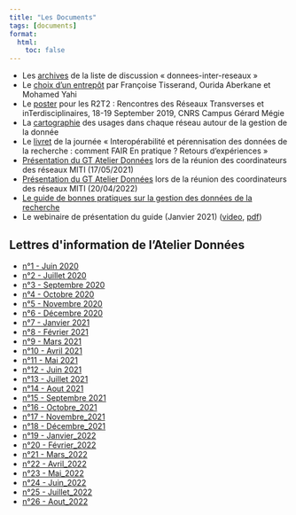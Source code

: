 ```yaml
---
title: "Les Documents"
tags: [documents]
format:
  html:
    toc: false
---
```


- Les [archives](https://listes.services.cnrs.fr/wws/arc/donnees-inter-reseaux/) de la liste de discussion « donnees-inter-reseaux »
- Le [choix d'un entrepôt](/download/Choix_entrepot_hackathon_20200114.pdf) par Françoise Tisserand, Ourida Aberkane et Mohamed Yahi
- Le [poster](/download/R2T2-septembre-2019.pdf) pour les R2T2 : Rencontres des Réseaux Transverses et inTerdisciplinaires, 18-19 September 2019, CNRS Campus Gérard Mégie
- La [cartographie](/download/GTInterreseaux-CartoSyntheseV6-optimise.pdf) des usages dans chaque réseau autour de la gestion de la donnée
- Le [livret](/download/Livret_FAIR_2018.pdf) de la journée « Interopérabilité et pérennisation des données de la recherche : comment FAIR En pratique ? Retours d'expériences »
- [Présentation du GT Atelier Données](/download/Atelier_Donnees_17052021.pdf) lors de la réunion des coordinateurs des réseaux MITI (17/05/2021)
- [Présentation du GT Atelier Données](/download/Atelier_Donnees_20220420.pdf) lors de la réunion des coordinateurs des réseaux MITI (20/04/2022)
- [Le guide de bonnes pratiques sur la gestion des données de la recherche](https://mi-gt-donnees.pages.math.unistra.fr/guide/)
- Le webinaire de présentation du guide (Janvier 2021) ([video](https://www.canal-u.tv/video/atelier_donnees/presentation_du_guide_de_bonnes_pratiques_des_donnees_de_la_recherche.59537), [pdf](/download/Guide_Bonnes_Pratiques_Janvier_2021.pdf))

## Lettres d\'information de l'Atelier Données

- [n°1 - Juin 2020](/lettres/01-Juin_2020.md)
- [n°2 - Juillet 2020](/lettres/02-Juillet_2020.md)
- [n°3 - Septembre 2020](/lettres/03-Septembre_2020.md)
- [n°4 - Octobre 2020](/lettres/04-Octobre_2020.md)
- [n°5 - Novembre 2020](/lettres/05-Novembre_2020.md)
- [n°6 - Décembre 2020](/lettres/06-Décembre_2020.md)
- [n°7 - Janvier 2021](/lettres/07–Janvier_2021.md)
- [n°8 - Février 2021](/lettres/08–Février_2021.md)
- [n°9 - Mars 2021](/lettres/09-Mars_2021.md)
- [n°10 - Avril 2021](/lettres/10-Avril_2021.md)
- [n°11 - Mai 2021](/lettres/11-Mai_2021.md)
- [n°12 - Juin 2021](/lettres/12-Juin_2021.md)
- [n°13 - Juillet 2021](/lettres/13-Juillet_2021.md)
- [n°14 - Aout 2021](/lettres/14-Aout_2021.md)
- [n°15 - Septembre 2021](/lettres/15-Septembre_2021.md)
- [n°16 - Octobre_2021](/lettres/16-Octobre_2021.md) 
- [n°17 - Novembre_2021](/lettres/17-Novembre_2021.md)
- [n°18 - Décembre_2021](/lettres/18-Decembre_2021.md) 
- [n°19 - Janvier_2022](/lettres/19-Janvier_2022.md)
- [n°20 - Février_2022](/lettres/20-Février_2022.md) 
- [n°21 - Mars_2022](/lettres/21-Mars_2022.md)
- [n°22 - Avril_2022](/lettres/22-Avril_2022.md) 
- [n°23 - Mai_2022](/lettres/23-Mai_2022.md)
- [n°24 - Juin_2022](/lettres/24-Juin_2022.md)
- [n°25 - Juillet_2022](/lettres/25-Juillet_2022.md)
- [n°26 - Aout_2022](/lettres/26-Aout_2022.md)

